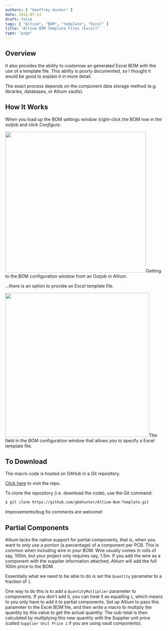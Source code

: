 ```yaml
---
authors: [ "Geoffrey Hunter" ]
date: 2012-07-13
draft: false
tags: [ "Altium", "BOM", "template", "Excel" ]
title: "Altium BOM Template Files (Excel)"
type: "page"
---
```



## Overview

It also provides the ability to customise an generated Excel BOM with the use of a template file. This ability is poorly documented, so I thought it would be good to explain it in more detail.

The exact process depends on the component data storage method (e.g. libraries, databases, or Altium vaults).

## How It Works

When you load up the BOM settings window (right-click the BOM row in the outjob and click _Configure_.


<Image src={altium_selecting_bom_configure_in_outjob} width="449px">Getting to the BOM configuration window from an Outjob in Altium.</Image>

...there is an option to provide an Excel template file.


<Image src={altium_bom_configure_excel_template_field} width="459px">The field in the BOM configuration window that allows you to specify a Excel template file.</Image>

## To Download

The macro code is hosted on GitHub in a Git repository.

[Click here](https://github.com/gbmhunter/Altium-Bom-Template) to visit the repo.

To clone the repository (i.e. download the code), use the Git command:

```sh
$ git clone https://github.com/gbmhunter/Altium-Bom-Template.git
```

Improvements/bug fix comments are welcome!

## Partial Components

Altium lacks the native support for partial components, that is, when you want to only use a portion (a percentage) of a component per PCB. This is common when including wire in your BOM. Wire usually comes in rolls of say, 100m, but your project only requires say, 1.5m. If you add the wire as a component with the supplier information attached, Altium will add the full 100m price to the BOM.

Essentially what we need to be able to do is set the `Quantity` parameter to a fraction of `1`.

One way to do this is to add a `QuantityMultiplier` parameter to components. If you don't add it, you can treat it as equalling `1`, which means to you only have to add it to partial components. Set up Altium to pass this parameter to the Excel BOM file, and then write a macro to multiply the quantity by this value to get the actual quantity. The sub-total is then calculated by multiplying this new quantity with the Supplier unit price (called `Supplier Unit Price 1` if you are using vault components).
